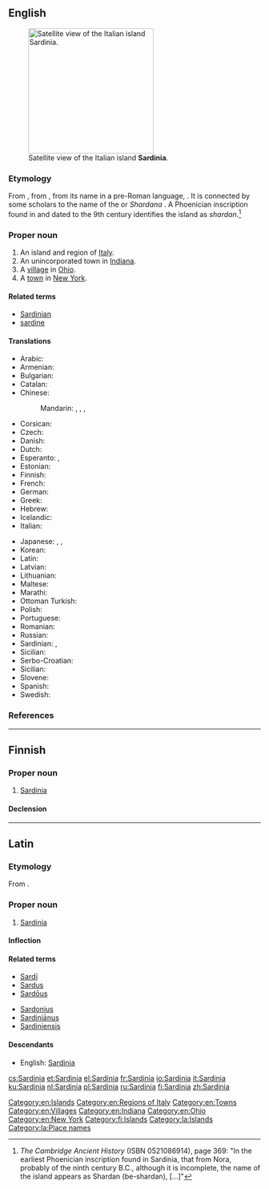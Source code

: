 {{also|Sardinía}}
==English==
{{wikipedia|lang=en}}
[[Image:Sardinia satellite.jpg|250px|thumb|right|Satellite view of the Italian island '''Sardinia'''.]]

===Etymology===
From {{etyl|la|en}} {{term|Sardinia|lang=la}}, from {{etyl|grc|en}} {{term|Σαρδώ|lang=grc}}, from its name in a pre-Roman {{etyl|qfa-sub|en}} language, {{m|und||*sard, *shard}}. It is connected by some scholars to the name of the ''{{w|Sherden}}'' or ''Shardana'' {{w|Sea Peoples|Sea People}}. A Phoenician inscription found in {{w|Nora, Italy|Nora}} and dated to the 9th century {{B.C.}} identifies the island as ''shardan''.<ref>''The Cambridge Ancient History'' (ISBN 0521086914), page 369: "In the earliest Phoenician inscription found in Sardinia, that from Nora, probably of the ninth century B.C., although it is incomplete, the name of the island appears as Shardan (be-shardan), [...]"</ref>

===Proper noun===
{{en-proper noun}}

# An island and region of [[Italy]].
# An unincorporated town in [[Indiana]].
# A [[village]] in [[Ohio]].
# A [[town]] in [[New York]].

====Related terms====
* [[Sardinian]]
* [[sardine]]

====Translations====
{{trans-top|island of Italy}}
* Arabic: {{t|ar|سَرْدِينْيَا|f}}
* Armenian: {{t|hy|Սարդինիա}}
* Bulgarian: {{t+|bg|Сардиния|f}}
* Catalan: {{t|ca|Sardenya|f}}
* Chinese:
*: Mandarin: {{t+|cmn|薩丁島|sc=Hani}}, {{t+|cmn|萨丁岛|tr=Sàdīng dǎo|sc=Hani}}, {{t+|cmn|撒丁島|sc=Hani}}, {{t+|cmn|撒丁岛|tr=Sādīng dǎo|sc=Hani}}
* Corsican: {{t|co|Sardegna}}
* Czech: {{t+|cs|Sardinie|f}}
* Danish: {{t|da|Sardinien}}
* Dutch: {{t+|nl|Sardinië|n}}
* Esperanto: {{t|eo|Sardio}}, {{t|eo|Sardujo}}
* Estonian: {{t|et|Sardiinia}}
* Finnish: {{t+|fi|Sardinia}}
* French: {{t+|fr|Sardaigne|f}}
* German: {{t+|de|Sardinien|n}}
* Greek: {{t+|el|Σαρδηνία|f}}
* Hebrew: {{t|he|סרדיניה}}
* Icelandic: {{t|is|Sardinía|f}}
* Italian: {{t+|it|Sardegna|f}}
{{trans-mid}}
* Japanese: {{t|ja|サルディニア島|tr=Sarudinia-tō}}, {{t|ja|サルデーニャ|tr=Sarudēnya|sc=Jpan}}, {{t|ja|サルデーニャ州|tr=サルデーニャしゅう, Sarudēnya shū|sc=Jpan}}
* Korean: {{t|ko|사르데냐|tr=Sareudenya}}
* Latin: {{t|la|Sardinia|f}}
* Latvian: {{t|lv|Sardīnija|f}}
* Lithuanian: {{t|lt|Sardinija|f}}
* Maltese: {{t|mt|Sardenja}}
* Marathi: {{t|mr|सार्डिनिया|tr=sārḍiniyā|sc=Deva}}
* Ottoman Turkish: {{t|ota|سردنیا|sc=ota-Arab}}
* Polish: {{t+|pl|Sardynia|f}}
* Portuguese: {{t+|pt|Sardenha|f}}
* Romanian: {{t|ro|Sardinia|f}}
* Russian: {{t+|ru|Сарди́ния|f}}
* Sardinian: {{t|sc|Sardigna|f}}, {{t|sc|Sardinnia|f}}
* Sicilian: {{t|scn|Sardigna|f}}
* Serbo-Croatian: {{t+|sh|Sardinija|f}}
* Sicilian: {{t|scn|Sardigna|f}}
* Slovene: {{t+|sl|Sardínija|f}}
* Spanish: {{t+|es|Cerdeña|f}}
* Swedish: {{t+|sv|Sardinien|n}}
{{trans-bottom}}

===References===
<references/>

[[Category:en:Islands]]
[[Category:en:Regions of Italy]]
[[Category:en:Towns]]
[[Category:en:Villages]]
[[Category:en:Indiana]]
[[Category:en:Ohio]]
[[Category:en:New York]]

----

==Finnish==

===Proper noun===
{{fi-proper noun}}

# [[#English|Sardinia]]

====Declension====
{{fi-decl-kulkija|n=sg|Sardini|a}}

[[Category:fi:Islands]]

----

==Latin==

===Etymology===
From {{etyl|grc|la}} {{term|Σαρδώ|lang=grc}}.

===Proper noun===
{{la-proper noun|Sardinia|Sardiniae|Sardiniae|f|first}}

# [[#English|Sardinia]]

====Inflection====
{{la-decl-1st|loc=1|num=sg|Sardini}}

====Related terms====
{{top2}}
* [[Sardi|Sardī]]
* [[Sardus]]
* [[Sardous|Sardōus]]
{{mid2}}
* [[Sardonius]]
* [[Sardinianus|Sardiniānus]]
* [[Sardiniensis]]
{{bottom}}

====Descendants====
* English: [[#English|Sardinia]]

[[Category:la:Islands]]
[[Category:la:Place names]]

[[cs:Sardinia]]
[[et:Sardinia]]
[[el:Sardinia]]
[[fr:Sardinia]]
[[io:Sardinia]]
[[it:Sardinia]]
[[ku:Sardinia]]
[[nl:Sardinia]]
[[pl:Sardinia]]
[[ru:Sardinia]]
[[fi:Sardinia]]
[[zh:Sardinia]]